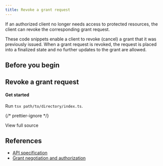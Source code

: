 ```yaml
---
title: Revoke a grant request
---
```



If an authorized client no longer needs access to protected resources, the client can revoke the corresponding grant request.

These code snippets enable a client to revoke (cancel) a grant that it was previously issued. When a grant request is revoked, the request is placed into a finalized state and no further updates to the grant are allowed.

## Before you begin

<Begin />

## Revoke a grant request

<Tabs>
<TabItem label='TypeScript'>
<Ts />

#### Get started

<ChunkedSnippet
  source='https://raw.githubusercontent.com/interledger/open-payments-snippets/main/grant/grant-revoke.ts'
  chunk='1'
/>

<ChunkedSnippet
  source='https://raw.githubusercontent.com/interledger/open-payments-snippets/main/grant/grant-revoke.ts'
  chunk='2'
/>

<ChunkedSnippet
  source='https://raw.githubusercontent.com/interledger/open-payments-snippets/main/grant/grant-revoke.ts'
  chunk='3'
/>

Run `tsx path/to/directory/index.ts`.

{/* prettier-ignore */}
<p>
  <LinkOut href='https://github.com/interledger/open-payments-snippets/blob/main/grant/grant-revoke.ts'>View full source</LinkOut>
</p>

</TabItem>
</Tabs>

## References

- [API specification](/apis/auth-server/operations/delete-continue)
- [Grant negotiation and authorization](/introduction/grants)
